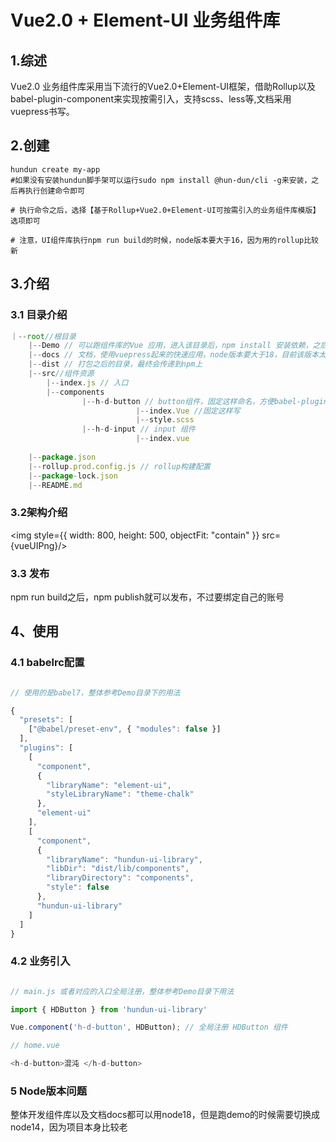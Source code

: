 
<Meta title="Hundun/标准化模版/UI组件库/Vue2.0业务组件库" />

# Vue2.0 + Element-UI 业务组件库

## 1.综述

Vue2.0 业务组件库采用当下流行的Vue2.0+Element-UI框架，借助Rollup以及babel-plugin-component来实现按需引入，支持scss、less等,文档采用vuepress书写。

## 2.创建

```shell
hundun create my-app
#如果没有安装hundun脚手架可以运行sudo npm install @hun-dun/cli -g来安装，之后再执行创建命令即可

# 执行命令之后，选择【基于Rollup+Vue2.0+Element-UI可按需引入的业务组件库模版】选项即可

# 注意，UI组件库执行npm run build的时候，node版本要大于16，因为用的rollup比较新
```

## 3.介绍

### 3.1 目录介绍

```javascript
｜--root//根目录
    |--Demo // 可以跑组件库的Vue 应用，进入该目录后，npm install 安装依赖，之后执行npm start即可，node版本要求14
    |--docs // 文档，使用vuepress起来的快速应用，node版本要大于18，目前该版本太高，无法跑Vue2.0的组件，写一下mdx转换成html还是可以的
    |--dist // 打包之后的目录，最终会传递到npm上
    |--src//组件资源
        |--index.js // 入口
        |--components
                |--h-d-button // button组件，固定这样命名，方便babel-plugin-component 按需引入
                            |--index.Vue //固定这样写
                            |--style.scss
                |--h-d-input // input 组件 
                            |--index.vue
      
    |--package.json
    |--rollup.prod.config.js // rollup构建配置
    |--package-lock.json
    |--README.md
```

### 3.2架构介绍

<img style={{ width: 800, height: 500, objectFit: "contain" }} src={vueUIPng}/>

### 3.3 发布

npm run build之后，npm publish就可以发布，不过要绑定自己的账号

## 4、使用

### 4.1 babelrc配置

```javascript

// 使用的是babel7，整体参考Demo目录下的用法

{
  "presets": [
    ["@babel/preset-env", { "modules": false }]
  ],
  "plugins": [
    [
      "component",
      {
        "libraryName": "element-ui",
        "styleLibraryName": "theme-chalk"
      },
      "element-ui"
    ],
    [
      "component",
      {
        "libraryName": "hundun-ui-library",
        "libDir": "dist/lib/components",
        "libraryDirectory": "components",
        "style": false
      },
      "hundun-ui-library"
    ]
  ]
}

```

### 4.2 业务引入

```javascript

// main.js 或者对应的入口全局注册，整体参考Demo目录下用法

import { HDButton } from 'hundun-ui-library'

Vue.component('h-d-button', HDButton); // 全局注册 HDButton 组件

// home.vue

<h-d-button>混沌 </h-d-button>

```
### 5 Node版本问题

整体开发组件库以及文档docs都可以用node18，但是跑demo的时候需要切换成node14，因为项目本身比较老







